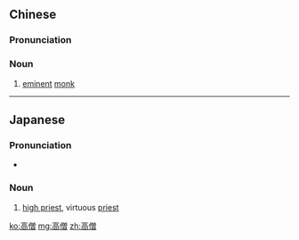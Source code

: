 ==Chinese==
{{zh-forms}}

===Pronunciation===
{{zh-pron
|m=gāosēng
|c=gou1 zang1,gou1 sang1
|mn=ko-seng
|cat=n
}}

===Noun===
{{zh-noun}}

# [[eminent]] [[monk]]

----

==Japanese==
{{ja-kanjitab|高|僧}}

===Pronunciation===
* {{a|Common accent}} {{ja-accent-common|heiban|こ|うそう|kòúsóú}}

===Noun===
{{ja-noun|こうそう}}

# [[high priest]], virtuous [[priest]]

[[ko:高僧]]
[[mg:高僧]]
[[zh:高僧]]